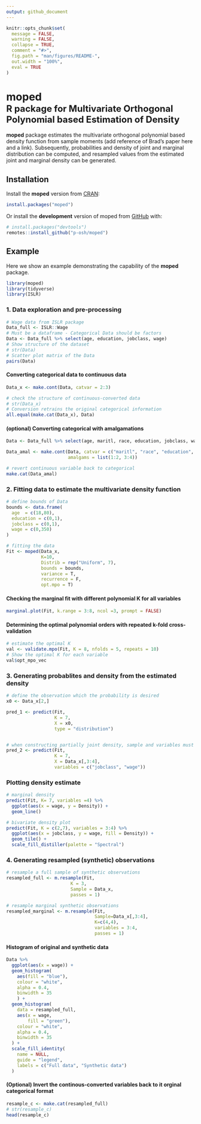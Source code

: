 ```yaml
---
output: github_document
---
```


<!-- README.md is generated from README.Rmd. Please edit that file -->

```r
knitr::opts_chunk$set(
  message = FALSE,
  warning = FALSE,
  collapse = TRUE,
  comment = "#>",
  fig.path = "man/figures/README-",
  out.width = "100%",
  eval = TRUE
)
```

# moped <br> <font size="5"> **R** package for Multivariate Orthogonal Polynomial based Estimation of Density </font>


<!-- badges: start -->

<!-- badges: end -->

**moped** package estimates the multivariate orthogonal polynomial based density function from sample moments (add reference of Brad's paper here and a link). Subsequently, probabilities and density of joint and marginal distribution can be computed, and resampled values from the estimated joint and marginal density can be generated.

## Installation

Install the **moped** version from [CRAN](https://github.com/):

```r
install.packages("moped")
```

Or install the **development** version of moped from [GitHub](https://github.com/) with:

```r
# install.packages("devtools")
remotes::install_github("p-osh/moped")
```

## Example

Here we show an example demonstrating the capability of the **moped** package.

```r
library(moped)
library(tidyverse)
library(ISLR)
```

### 1. Data exploration and pre-processing

```r
# Wage data from ISLR package
Data_full <- ISLR::Wage
# Must be a dataframe - Categorical Data should be factors
Data <- Data_full %>% select(age, education, jobclass, wage)
# Show structure of the dataset
# str(Data)
# Scatter plot matrix of the Data
pairs(Data)
```

#### Converting categorical data to continuous data

```r
Data_x <- make.cont(Data, catvar = 2:3)

# check the structure of continuous-converted data
# str(Data_x)
# Conversion retrains the original categorical information
all.equal(make.cat(Data_x), Data)
```

#### (optional) Converting categorical with amalgamations 

```r
Data <- Data_full %>% select(age, maritl, race, education, jobclass, wage)

Data_amal <- make.cont(Data, catvar = c("maritl", "race", "education", "jobclass"),
                       amalgams = list(1:2, 3:4))

# revert continuous variable back to categorical
make.cat(Data_amal)
```

### 2. Fitting data to estimate the multivariate density function

```r
# define bounds of Data
bounds <- data.frame(
  age  = c(18,80),
  education = c(0,1),
  jobclass = c(0,1),
  wage = c(0,350)
)

# fitting the data
Fit <- moped(Data_x,
             K=10, 
             Distrib = rep("Uniform", 7),
             bounds = bounds, 
             variance = T,
             recurrence = F,
             opt.mpo = T)


```

#### Checking the marginal fit with different polynomial K for all variables

```r
marginal.plot(Fit, k.range = 3:8, ncol =3, prompt = FALSE)
```

#### Determining the optimal polynomial orders with repeated k-fold cross-validation

```r
# estimate the optimal K
val <- validate.mpo(Fit, K = 8, nfolds = 5, repeats = 10)
# Show the optimal K for each variable
val$opt_mpo_vec
```



### 3. Generating probablites and density from the estimated density

```r
# define the observation which the probability is desired
x0 <- Data_x[2,]

pred_1 <- predict(Fit, 
                  K = 7, 
                  X = x0, 
                  type = "distribution")


# when constructing partially joint density, sample and variables must be used together.
pred_2 <- predict(Fit, 
                  K = 7, 
                  X = Data_x[,3:4], 
                  variables = c("jobclass", "wage"))

```

### Plotting density estimate

```r
# marginal density
predict(Fit, K= 7, variables =4) %>%
  ggplot(aes(x = wage, y = Density)) +
  geom_line()
```

```r
# bivariate density plot
predict(Fit, K = c(2,7), variables = 3:4) %>%
  ggplot(aes(x = jobclass, y = wage, fill = Density)) +
  geom_tile() +
  scale_fill_distiller(palette = "Spectral")

```

### 4. Generating resampled (synthetic) observations

```r
# resample a full sample of synthetic observations
resampled_full <- m.resample(Fit,
                        K = 3,
                        Sample = Data_x,
                        passes = 1)

# resample marginal synthetic observations
resampled_marginal <- m.resample(Fit,
                                 Sample=Data_x[,3:4],
                                 K=c(4,4),
                                 variables = 3:4,
                                 passes = 1)


```

#### Histogram of original and synthetic data
```r
Data %>% 
  ggplot(aes(x = wage)) +
  geom_histogram(
    aes(fill = "blue"),
    colour = "white",
    alpha = 0.4,
    binwidth = 35
    ) +
  geom_histogram(
    data = resampled_full,
    aes(x = wage,
        fill = "green"),
    colour = "white",
    alpha = 0.4,
    binwidth = 35
  ) +
  scale_fill_identity(
    name = NULL,
    guide = "legend",
    labels = c("Full data", "Synthetic data")
  ) 
```


#### (Optional) Invert the continous-converted variables back to it orginal categorical format
```r
resample_c <- make.cat(resampled_full)
# str(resample_c)
head(resample_c)
```

